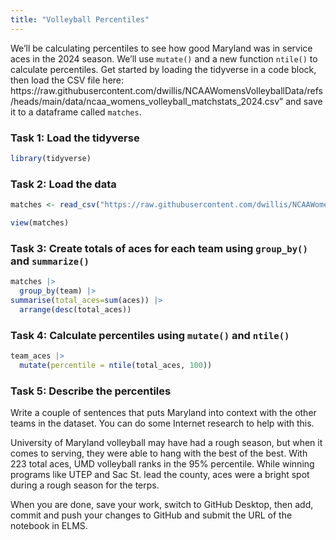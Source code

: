 ```yaml
---
title: "Volleyball Percentiles"
---
```


We'll be calculating percentiles to see how good Maryland was in service aces in the 2024 season. We'll use `mutate()` and a new function `ntile()` to calculate percentiles. Get started by loading the tidyverse in a code block, then load the CSV file here: https://raw.githubusercontent.com/dwillis/NCAAWomensVolleyballData/refs/heads/main/data/ncaa_womens_volleyball_matchstats_2024.csv" and save it to a dataframe called `matches`.

### Task 1: Load the tidyverse
```r
library(tidyverse)
```


### Task 2: Load the data
```r
matches <- read_csv("https://raw.githubusercontent.com/dwillis/NCAAWomensVolleyballData/refs/heads/main/data/ncaa_womens_volleyball_matchstats_2024.csv")

view(matches)
```


### Task 3: Create totals of aces for each team using `group_by()` and `summarize()`
```r
matches |> 
  group_by(team) |> 
summarise(total_aces=sum(aces)) |>
  arrange(desc(total_aces))
```


### Task 4: Calculate percentiles using `mutate()` and `ntile()`
```r
team_aces |> 
  mutate(percentile = ntile(total_aces, 100))

```



### Task 5: Describe the percentiles

Write a couple of sentences that puts Maryland into context with the other teams in the dataset. You can do some Internet research to help with this.

University of Maryland volleyball may have had a rough season, but when it comes to serving, they were able to hang with the best of the best. With 223 total aces, UMD volleyball ranks in the 95% percentile. While winning programs like UTEP and Sac St. lead the county, aces were a bright spot during a rough season for the terps. 




When you are done, save your work, switch to GitHub Desktop, then add, commit and push your changes to GitHub and submit the URL of the notebook in ELMS.






